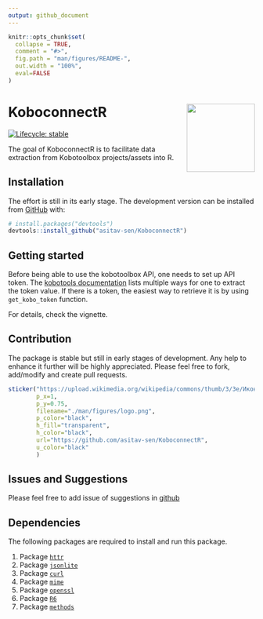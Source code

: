 ```yaml
---
output: github_document
---
```


<!-- README.md is generated from README.Rmd. Please edit that file -->

```r
knitr::opts_chunk$set(
  collapse = TRUE,
  comment = "#>",
  fig.path = "man/figures/README-",
  out.width = "100%",
  eval=FALSE
)

```

# KoboconnectR <img src='man/figures/logo.png' align="right" height="139" />

<!-- badges: start -->
[![Lifecycle: stable](https://img.shields.io/badge/lifecycle-stable-brightgreen.svg)](https://lifecycle.r-lib.org/articles/stages.html#stable)
<!-- badges: end -->

The goal of KoboconnectR is to facilitate data extraction from Kobotoolbox projects/assets into R.

## Installation

The effort is still in its early stage. The development version can be installed from [GitHub](https://github.com/) with:

``` r
# install.packages("devtools")
devtools::install_github("asitav-sen/KoboconnectR")
```
## Getting started


Before being able to use the kobotoolbox API, one needs to set up API token. The [kobotools documentation](https://support.kobotoolbox.org/api.html) lists multiple ways for one to extract the token value. If there is a token, the easiest way to retrieve it is by using `get_kobo_token` function.

For details, check the vignette.

## Contribution

The package is stable but still in early stages of development. Any help to enhance it further will be highly appreciated. Please feel free to fork, add/modify and create pull requests.


```r
sticker("https://upload.wikimedia.org/wikipedia/commons/thumb/3/3e/Иконка_цепочки.svg/480px-Иконка_цепочки.svg.png", package="KoboconnectR", p_size=18, s_x=1, s_y=1.25, s_width=0.6,
        p_x=1,
        p_y=0.75,
        filename="./man/figures/logo.png",
        p_color="black",
        h_fill="transparent",
        h_color="black",
        url="https://github.com/asitav-sen/KoboconnectR",
        u_color="black"
        )
```



## Issues and Suggestions

Please feel free to add issue of suggestions in [github](https://github.com/asitav-sen/KoboconnectR/issues)

## Dependencies

The following packages are required to install and run this package.


1. Package [`httr`](https://cran.r-project.org/web/packages/httr/index.html)
2. Package [`jsonlite`](https://cran.r-project.org/web/packages/jsonlite/index.html)
3. Package [`curl`](https://cran.r-project.org/web/packages/curl/index.html)
4. Package [`mime`](https://cran.r-project.org/web/packages/mime/index.html)
5. Package [`openssl`](https://cran.r-project.org/web/packages/openssl/index.html)
6. Package [`R6`](https://cran.r-project.org/web/packages/R6/index.html)
7. Package [`methods`](https://cran.r-project.org/web/packages/methods/index.html)








